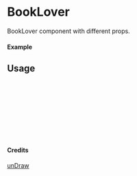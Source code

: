 
<Meta of={BookLover} title="unDraw/BookLover" />

# BookLover

BookLover component with different props.

#### Example

<Canvas of={BookLover.Primary} />

## Usage

```ts
import { BookLover } from "yadl-ui";

const Example = () => {
  return (
      <BookLover />
  );
};

export default Example;
```

#### Credits
[unDraw](https://undraw.co/illustrations)
